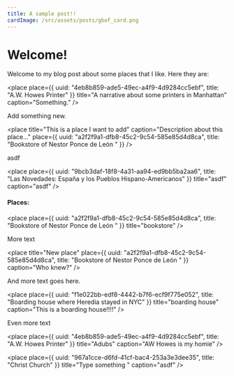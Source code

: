 ```yaml
---
title: A sample post!!
cardImage: /src/assets/posts/gbof_card.png
---
```


# Welcome!

Welcome to my blog post about some places that I like. Here they are:

<place
  place={{
    uuid: "4eb8b859-ade5-49ec-a4f9-4d9284cc5ebf",
    title: "A.W. Howes Printer"
  }}
  title="A narrative about some printers in Manhattan"
  caption="Something."
/>

Add something new.

<place
  title="This is a place I want to add"
  caption="Description about this place..."
  place={{
    uuid: "a2f2f9a1-dfb8-45c2-9c54-585e85d4d8ca",
    title: "Bookstore of Nestor Ponce de León "
  }}
/>

asdf

<place
  place={{
    uuid: "9bcb3daf-18f8-4a31-aa94-ed9bb5ba2aa6",
    title: "Las Novedades: España y los Pueblos Hispano-Americanos"
  }}
  title="asdf"
  caption="asdf"
/>

#### Places:

<place
  place={{
    uuid: "a2f2f9a1-dfb8-45c2-9c54-585e85d4d8ca",
    title: "Bookstore of Nestor Ponce de León "
  }}
  title="bookstore"
/>

More text

<place
  title="New place"
  place={{
    uuid: "a2f2f9a1-dfb8-45c2-9c54-585e85d4d8ca",
    title: "Bookstore of Nestor Ponce de León "
  }}
  caption="Who knew?"
/>

And more text goes here.

<place
  place={{
    uuid: "f1e022bb-edf8-4442-b7f6-ecf9f775e052",
    title: "Boarding house where Heredia stayed  in NYC"
  }}
  title="boarding house"
  caption="This is a boarding house!!!!"
/>

Even more text

<place
  place={{
    uuid: "4eb8b859-ade5-49ec-a4f9-4d9284cc5ebf",
    title: "A.W. Howes Printer"
  }}
  title="Adubs"
  caption="AW Howes is my homie"
/>

<place
  place={{
    uuid: "967a1cce-d6fd-41cf-bac4-253a3e3dee35",
    title: "Christ Church"
  }}
  title="Type something "
  caption="asdf"
/>
